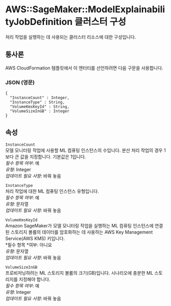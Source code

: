 # AWS::SageMaker::ModelExplainabilityJobDefinition 클러스터 구성

처리 작업을 실행하는 데 사용되는 클러스터 리소스에 대한 구성입니다.

## 통사론

AWS CloudFormation 템플릿에서 이 엔터티를 선언하려면 다음 구문을 사용합니다.

### JSON (영문)

```
{
  "InstanceCount" : Integer,
  "InstanceType" : String,
  "VolumeKmsKeyId" : String,
  "VolumeSizeInGB" : Integer
}
```

## 속성

`InstanceCount`  
모델 모니터링 작업에 사용할 ML 컴퓨팅 인스턴스의 수입니다. 분산 처리 작업의 경우 1보다 큰 값을 지정합니다. 기본값은 1입니다.  
_필수 항목 여부_: 예  
_유형_: Integer  
_업데이트 필요 사항_: 바꿔 놓음

`InstanceType`  
처리 작업에 대한 ML 컴퓨팅 인스턴스 유형입니다.  
_필수 항목 여부_: 예  
_유형_: 문자열  
_업데이트 필요 사항_: 바꿔 놓음

`VolumeKmsKeyId`  
Amazon SageMaker가 모델 모니터링 작업을 실행하는 ML 컴퓨팅 인스턴스에 연결된 스토리지 볼륨의 데이터를 암호화하는 데 사용하는 AWS Key Management Service(AWS KMS) 키입니다.  
*필수 항목 *여부: 아니요  
_유형_: 문자열  
_업데이트 필요 사항_: 바꿔 놓음

`VolumeSizeInGB`  
프로비저닝하려는 ML 스토리지 볼륨의 크기(GB)입니다. 시나리오에 충분한 ML 스토리지를 지정해야 합니다.  
_필수 항목 여부_: 예  
_유형_: Integer  
_업데이트 필요 사항_: 바꿔 놓음
